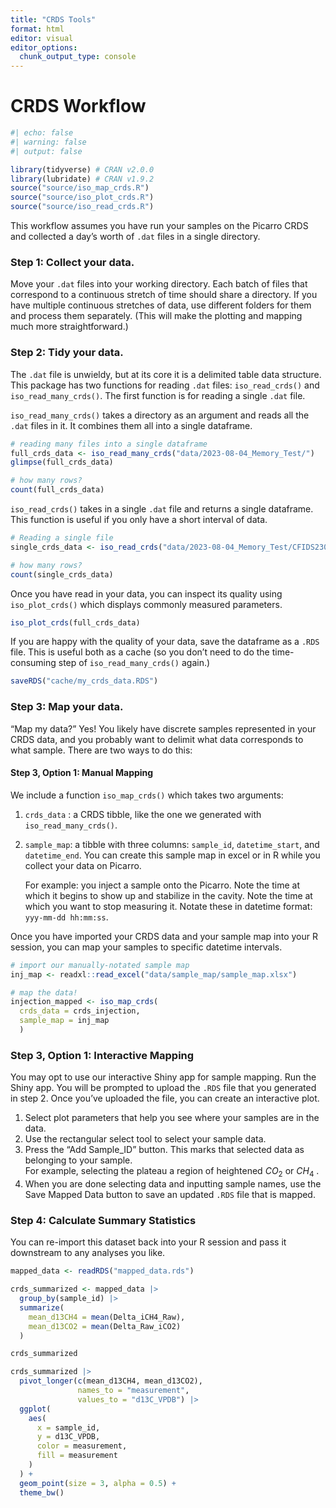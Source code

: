 ```yaml
---
title: "CRDS Tools"
format: html
editor: visual
editor_options: 
  chunk_output_type: console
---
```


# CRDS Workflow

```r
#| echo: false
#| warning: false
#| output: false

library(tidyverse) # CRAN v2.0.0
library(lubridate) # CRAN v1.9.2
source("source/iso_map_crds.R")
source("source/iso_plot_crds.R")
source("source/iso_read_crds.R")

```

This workflow assumes you have run your samples on the Picarro CRDS and collected a day's worth of `.dat` files in a single directory.

### Step 1: Collect your data.

Move your `.dat` files into your working directory. Each batch of files that correspond to a continuous stretch of time should share a directory. If you have multiple continuous stretches of data, use different folders for them and process them separately. (This will make the plotting and mapping much more straightforward.)

### Step 2: Tidy your data.

The `.dat` file is unwieldy, but at its core it is a delimited table data structure. This package has two functions for reading `.dat` files: `iso_read_crds()` and `iso_read_many_crds()`. The first function is for reading a single `.dat` file.

`iso_read_many_crds()` takes a directory as an argument and reads all the `.dat` files in it. It combines them all into a single dataframe.

```r
# reading many files into a single dataframe
full_crds_data <- iso_read_many_crds("data/2023-08-04_Memory_Test/")
glimpse(full_crds_data)

# how many rows?
count(full_crds_data)
```

`iso_read_crds()` takes in a single `.dat` file and returns a single dataframe. This function is useful if you only have a short interval of data.

```r
# Reading a single file
single_crds_data <- iso_read_crds("data/2023-08-04_Memory_Test/CFIDS2308-20230804-001241Z-DataLog_User.dat")

# how many rows?
count(single_crds_data)
```

Once you have read in your data, you can inspect its quality using `iso_plot_crds()` which displays commonly measured parameters.

```r
iso_plot_crds(full_crds_data)
```

If you are happy with the quality of your data, save the dataframe as a `.RDS` file. This is useful both as a cache (so you don't need to do the time-consuming step of `iso_read_many_crds()` again.)

```r
saveRDS("cache/my_crds_data.RDS")
```

### Step 3: Map your data.

"Map my data?" Yes! You likely have discrete samples represented in your CRDS data, and you probably want to delimit what data corresponds to what sample. There are two ways to do this:

#### Step 3, Option 1: Manual Mapping

We include a function `iso_map_crds()` which takes two arguments:

1.  `crds_data` : a CRDS tibble, like the one we generated with `iso_read_many_crds()`.

2.  `sample_map`: a tibble with three columns: `sample_id`, `datetime_start`, and `datetime_end`. You can create this sample map in excel or in R while you collect your data on Picarro.

    For example: you inject a sample onto the Picarro. Note the time at which it begins to show up and stabilize in the cavity. Note the time at which you want to stop measuring it. Notate these in datetime format: `yyy-mm-dd hh:mm:ss`.

Once you have imported your CRDS data and your sample map into your R session, you can map your samples to specific datetime intervals.

```r
# import our manually-notated sample map
inj_map <- readxl::read_excel("data/sample_map/sample_map.xlsx")

# map the data!
injection_mapped <- iso_map_crds(
  crds_data = crds_injection, 
  sample_map = inj_map
  )

```

### Step 3, Option 1: Interactive Mapping

You may opt to use our interactive Shiny app for sample mapping. Run the Shiny app. You will be prompted to upload the `.RDS` file that you generated in step 2. Once you've uploaded the file, you can create an interactive plot.

1.  Select plot parameters that help you see where your samples are in the data.
2.  Use the rectangular select tool to select your sample data.
3.  Press the "Add Sample_ID" button. This marks that selected data as belonging to your sample.\
    For example, selecting the plateau a region of heightened $CO_2$ or $CH_4$ .
4.  When you are done selecting data and inputting sample names, use the Save Mapped Data button to save an updated `.RDS` file that is mapped.

### Step 4: Calculate Summary Statistics

You can re-import this dataset back into your R session and pass it downstream to any analyses you like.

```r
mapped_data <- readRDS("mapped_data.rds")

crds_summarized <- mapped_data |> 
  group_by(sample_id) |> 
  summarize(
    mean_d13CH4 = mean(Delta_iCH4_Raw),
    mean_d13CO2 = mean(Delta_Raw_iCO2)
  )

crds_summarized

crds_summarized |> 
  pivot_longer(c(mean_d13CH4, mean_d13CO2),
               names_to = "measurement",
               values_to = "d13C_VPDB") |> 
  ggplot(
    aes(
      x = sample_id,
      y = d13C_VPDB,
      color = measurement,
      fill = measurement
    )
  ) +
  geom_point(size = 3, alpha = 0.5) +
  theme_bw()
```
